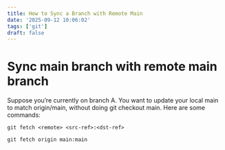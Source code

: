 ```yaml
---
title: How to Sync a Branch with Remote Main
date: '2025-09-12 10:06:02'
tags: ['git']
draft: false
---
```


# Sync main branch with remote main branch

Suppose you’re currently on branch A. You want to update your local main to match origin/main, without doing git checkout main. Here are some commands:

```
git fetch <remote> <src-ref>:<dst-ref>
```

```
git fetch origin main:main
```
